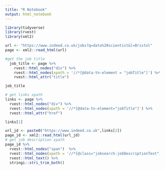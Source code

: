 ```yaml
---
title: "R Notebook"
output: html_notebook
---
```


```r
library(tidyverse)
library(rvest)
library(xml2)
```

```r
url <- "https://www.indeed.co.uk/jobs?q=data%20scientist&l=Bristol"
page <- xml2::read_html(url)
```

```r
#get the job title
  job_title <- page %>% 
    rvest::html_nodes("div") %>%
    rvest::html_nodes(xpath = '//*[@data-tn-element = "jobTitle"]') %>%
    rvest::html_attr("title")
```


```r
job_title
```

```r
# get links xpath
links <- page %>% 
  rvest::html_nodes("div") %>%
  rvest::html_nodes(xpath = '//*[@data-tn-element="jobTitle"]') %>%
  rvest::html_attr("href")
```


```r
links[1]
```

```r
url_jd <- paste0("https://www.indeed.co.uk",links[2])
page_jd <- xml2::read_html(url_jd)
# get job description xpath
page_jd %>%
  rvest::html_nodes("span")  %>% 
  rvest::html_nodes(xpath = '//*[@class="jobsearch-jobDescriptionText"]') %>% 
  rvest::html_text() %>%
  stringi::stri_trim_both()
```

```r

```

